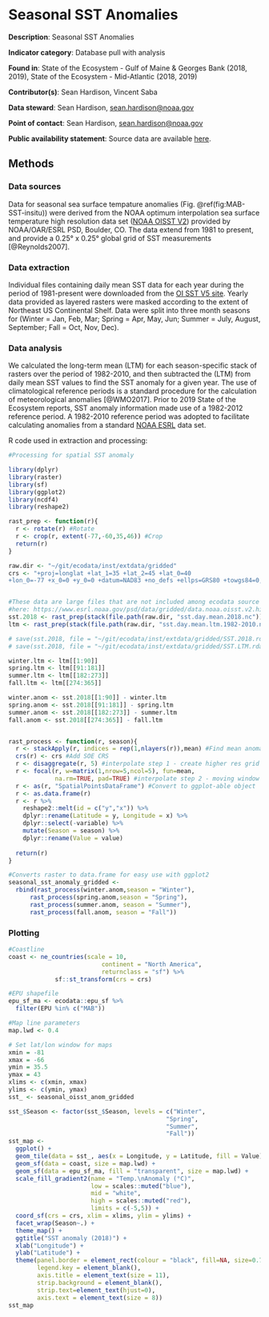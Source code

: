 # Seasonal SST Anomalies

**Description**: Seasonal SST Anomalies

**Indicator category**: Database pull with analysis

**Found in**: State of the Ecosystem - Gulf of Maine & Georges Bank (2018, 2019), State of the Ecosystem - Mid-Atlantic (2018, 2019)

**Contributor(s)**: Sean Hardison, Vincent Saba
  
**Data steward**: Sean Hardison, <sean.hardison@noaa.gov>
  
**Point of contact**: Sean Hardison, <sean.hardison@noaa.gov>
  
**Public availability statement**: Source data are available [here](https://www.esrl.noaa.gov/psd/data/gridded/data.noaa.oisst.v2.highres.html).


## Methods
### Data sources
Data for seasonal sea surface tempature anomalies (Fig. \@ref(fig:MAB-SST-insitu)) were derived from the NOAA optimum interpolation sea surface temperature high resolution data set ([NOAA OISST V2](https://www.esrl.noaa.gov/psd/data/gridded/data.noaa.oisst.v2.highres.html)) provided by NOAA/OAR/ESRL PSD, Boulder, CO. The data extend from 1981 to present, and provide a 0.25&deg; x 0.25&deg; global grid of SST measurements [@Reynolds2007]. 

### Data extraction 
Individual files containing daily mean SST data for each year during the period of 1981-present were downloaded from the [OI SST V5 site](https://www.esrl.noaa.gov/psd/data/gridded/data.noaa.oisst.v2.highres.html). Yearly data provided as layered rasters were masked according to the extent of Northeast US Continental Shelf. Data were split into three month seasons for (Winter = Jan, Feb, Mar; Spring = Apr, May, Jun; Summer = July, August, September; Fall = Oct, Nov, Dec).  

### Data analysis
We calculated the long-term mean (LTM) for each season-specific stack of rasters over the period of 1982-2010, and then subtracted the (LTM) from daily mean SST values to find the SST anomaly for a given year. The use of climatological reference periods is a standard procedure for the calculation of meteorological anomalies [@WMO2017]. Prior to 2019 State of the Ecosystem reports, SST anomaly information made use of a 1982-2012 reference period. A 1982-2010 reference period was adopted to facilitate calculating anomalies from a standard [NOAA ESRL](https://www.esrl.noaa.gov/psd/data/gridded/data.noaa.oisst.v2.highres.html) data set.

R code used in extraction and processing:
```r
#Processing for spatial SST anomaly

library(dplyr)
library(raster)
library(sf)
library(ggplot2)
library(ncdf4)
library(reshape2)

rast_prep <- function(r){
  r <- rotate(r) #Rotate
  r <- crop(r, extent(-77,-60,35,46)) #Crop
  return(r)
}

raw.dir <- "~/git/ecodata/inst/extdata/gridded"
crs <- "+proj=longlat +lat_1=35 +lat_2=45 +lat_0=40
+lon_0=-77 +x_0=0 +y_0=0 +datum=NAD83 +no_defs +ellps=GRS80 +towgs84=0,0,0"


#These data are large files that are not included among ecodata source files. They are accessible
#here: https://www.esrl.noaa.gov/psd/data/gridded/data.noaa.oisst.v2.highres.html
sst.2018 <- rast_prep(stack(file.path(raw.dir, "sst.day.mean.2018.nc")))
ltm <- rast_prep(stack(file.path(raw.dir, "sst.day.mean.ltm.1982-2010.nc")))

# save(sst.2018, file = "~/git/ecodata/inst/extdata/gridded/SST.2018.rdata")
# save(sst.2018, file = "~/git/ecodata/inst/extdata/gridded/SST.LTM.rdata")

winter.ltm <- ltm[[1:90]] 
spring.ltm <- ltm[[91:181]]
summer.ltm <- ltm[[182:273]]
fall.ltm <- ltm[[274:365]]

winter.anom <- sst.2018[[1:90]] - winter.ltm
spring.anom <- sst.2018[[91:181]] - spring.ltm
summer.anom <- sst.2018[[182:273]] - summer.ltm
fall.anom <- sst.2018[[274:365]] - fall.ltm


rast_process <- function(r, season){
  r <- stackApply(r, indices = rep(1,nlayers(r)),mean) #Find mean anomaly
  crs(r) <- crs #Add SOE CRS
  r <- disaggregate(r, 5) #interpolate step 1 - create higher res grid
  r <- focal(r, w=matrix(1,nrow=5,ncol=5), fun=mean,
             na.rm=TRUE, pad=TRUE) #interpolate step 2 - moving window
  r <- as(r, "SpatialPointsDataFrame") #Convert to ggplot-able object
  r <- as.data.frame(r)
  r <- r %>%
    reshape2::melt(id = c("y","x")) %>%
    dplyr::rename(Latitude = y, Longitude = x) %>%
    dplyr::select(-variable) %>% 
    mutate(Season = season) %>% 
    dplyr::rename(Value = value)
    
  return(r)
}

#Converts raster to data.frame for easy use with ggplot2
seasonal_sst_anomaly_gridded <- 
  rbind(rast_process(winter.anom,season = "Winter"),
      rast_process(spring.anom,season = "Spring"),
      rast_process(summer.anom, season = "Summer"),
      rast_process(fall.anom, season = "Fall"))

```


### Plotting
```r
#Coastline
coast <- ne_countries(scale = 10,
                          continent = "North America",
                          returnclass = "sf") %>%
             sf::st_transform(crs = crs)

#EPU shapefile
epu_sf_ma <- ecodata::epu_sf %>% 
  filter(EPU %in% c("MAB"))

#Map line parameters
map.lwd <- 0.4

# Set lat/lon window for maps
xmin = -81
xmax = -66
ymin = 35.5
ymax = 43
xlims <- c(xmin, xmax)
ylims <- c(ymin, ymax)
sst_ <- seasonal_oisst_anom_gridded 

sst_$Season <- factor(sst_$Season, levels = c("Winter",
                                            "Spring",
                                            "Summer",
                                            "Fall"))
sst_map <- 
  ggplot() +
  geom_tile(data = sst_, aes(x = Longitude, y = Latitude, fill = Value)) +
  geom_sf(data = coast, size = map.lwd) +
  geom_sf(data = epu_sf_ma, fill = "transparent", size = map.lwd) +
  scale_fill_gradient2(name = "Temp.\nAnomaly (°C)",
                       low = scales::muted("blue"),
                       mid = "white",
                       high = scales::muted("red"),
                       limits = c(-5,5)) +
  coord_sf(crs = crs, xlim = xlims, ylim = ylims) +
  facet_wrap(Season~.) +
  theme_map() +
  ggtitle("SST anomaly (2018)") +
  xlab("Longitude") +
  ylab("Latitude") +
  theme(panel.border = element_rect(colour = "black", fill=NA, size=0.75),
        legend.key = element_blank(),
        axis.title = element_text(size = 11),
        strip.background = element_blank(),
        strip.text=element_text(hjust=0),
        axis.text = element_text(size = 8))
sst_map
```



